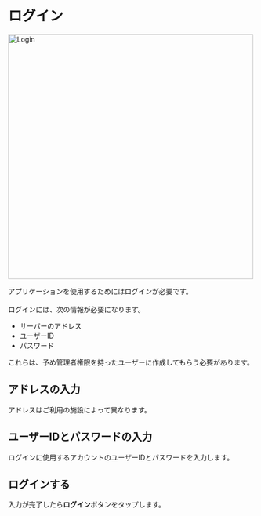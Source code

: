 # ログイン

<Image src="/assets/login/login2.png" alt="Login" height="500" />

アプリケーションを使用するためにはログインが必要です。<br></br>
ログインには、次の情報が必要になります。

- サーバーのアドレス
- ユーザーID
- パスワード

<Info>これらは、予め管理者権限を持ったユーザーに作成してもらう必要があります。</Info>

## アドレスの入力

アドレスはご利用の施設によって異なります。

## ユーザーIDとパスワードの入力

ログインに使用するアカウントのユーザーIDとパスワードを入力します。

##  ログインする

入力が完了したら**ログイン**ボタンをタップします。
